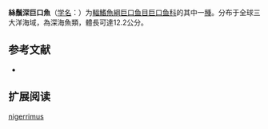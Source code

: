 {{Speciesbox
| name = 絲鬚深巨口魚
| status = NE
| status_system = IUCN3.1
| image = 
| genus = Bathophilus
| species = nigerrimus
| authority = [[Giglioli|Giglioli]], 1882
| synonyms = *''Parabathophilus gloriae''<br /><small>Matallanas, 1984</small>
}}

'''絲鬚深巨口魚'''（[[学名|学名]]：{{lang|la|''Bathophilus nigerrimus''}}）为[[輻鰭魚綱|輻鰭魚綱]][[巨口鱼目|巨口鱼目]][[巨口鱼科|巨口鱼科]]的其中一[[種|種]]。分布于全球三大洋海域，為深海魚類，體長可達12.2公分。

== 参考文献 ==
{{refbegin}}
*{{FishBase_species|genus=Bathophilus|species=nigerrimus|year=2012|month=2}}
{{refend}}

== 扩展阅读 ==
{{refbegin}}
{{wikispecies-inline|Bathophilus nigerrimus|絲鬚深巨口魚}}
{{refend}}
{{Taxonbar|from=Q2352635}}

[[Category:深巨口鱼属|nigerrimus]]
